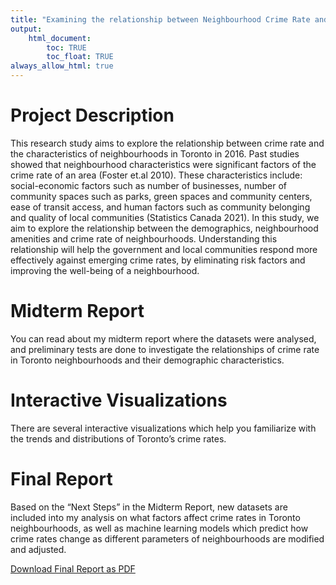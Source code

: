 ```yaml
---
title: "Examining the relationship between Neighbourhood Crime Rate and Demographic Data in Toronto’s 140 historical neighbourhoods in 2016"
output: 
    html_document:
        toc: TRUE
        toc_float: TRUE
always_allow_html: true
---
```


# Project Description

This research study aims to explore the relationship between crime rate and the characteristics of neighbourhoods in Toronto in 2016. Past studies showed that neighbourhood characteristics were significant factors of the crime rate of an area (Foster et.al 2010). These characteristics include: social-economic factors such as number of businesses, number of community spaces such as parks, green spaces and community centers, ease of transit access, and human factors such as community belonging and quality of local communities (Statistics Canada 2021). In this study, we aim to explore the relationship between the demographics, neighbourhood amenities and crime rate of neighbourhoods. Understanding this relationship will help the government and local communities respond more effectively against emerging crime rates, by eliminating risk factors and improving the well-being of a neighbourhood.


# Midterm Report

You can read about my midterm report where the datasets were analysed, and preliminary tests are done to investigate the relationships of crime rate in Toronto neighbourhoods and their demographic characteristics.

# Interactive Visualizations

There are several interactive visualizations which help you familiarize with the trends and distributions of Toronto's crime rates. 

# Final Report

Based on the "Next Steps" in the Midterm Report, new datasets are included into my analysis on what factors affect crime rates in Toronto neighbourhoods, as well as machine learning models which predict how crime rates change as different parameters of neighbourhoods are modified and adjusted. 


[Download Final Report as PDF](https://github.com/Tyler-CY/JSC370-Final/blob/master/Final-Report.pdf)
